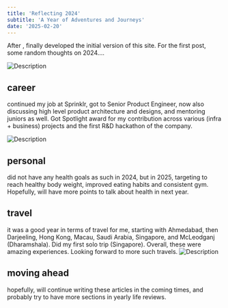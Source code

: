 ```yaml
---
title: 'Reflecting 2024'
subtitle: 'A Year of Adventures and Journeys'
date: '2025-02-20'
---
```


After <ExternalLink href="https://github.com/shakib1729/my-blog/commits/main/" title="much delay"/>, finally developed the initial version of this site. For the first post, some random thoughts on 2024....

<Image src="/images/gardens_by_the_bay_singapore.jpeg" alt="Description" width={400} height={640} caption="The year of travels!" />


## career

continued my job at Sprinklr, got <ExternalLink href="https://www.linkedin.com/posts/shakib-1729_im-happy-to-share-that-im-starting-a-new-activity-7204914434614505472-0Ilq?utm_source=share&utm_medium=member_desktop&rcm=ACoAACRXAtABnEzUm4SGaQ5x0DZIi4K567u58qs" title="promoted"/> to Senior Product Engineer, now also discussing high level product architecture and designs, and mentoring juniors as well.
Got Spotlight award for my contribution across various (infra + business) projects and <ExternalLink href="https://www.linkedin.com/posts/shakib-1729_sprinklr-innovation-teamwork-activity-7276472205327106048-87_-?utm_source=share&utm_medium=member_desktop&rcm=ACoAACRXAtABnEzUm4SGaQ5x0DZIi4K567u58qs" title="won"/> the first R&D hackathon of the company.

<Image src="/images/innovation_week_trophy.jpeg" alt="Description" width={200} height={200} />

## personal

did not have any health goals as such in 2024, but in 2025, targeting to reach healthy body weight, improved eating habits and consistent gym.
Hopefully, will have more points to talk about health in next year.

## travel

it was a good year in terms of travel for me, starting with Ahmedabad, then Darjeeling, Hong Kong, Macau, Saudi Arabia, Singapore, and McLeodganj (Dharamshala). Did my first solo trip (Singapore). Overall, these were amazing experiences. Looking forward to more such travels.
<Image src="/images/hong_kong_disneyland.jpeg" alt="Description" width={400} height={640} caption="One of the best moments of the year was exploring Hong Kong Disneyland!" />

## moving ahead
hopefully, will continue writing these articles in the coming times, and probably try to have more sections in yearly life reviews.
